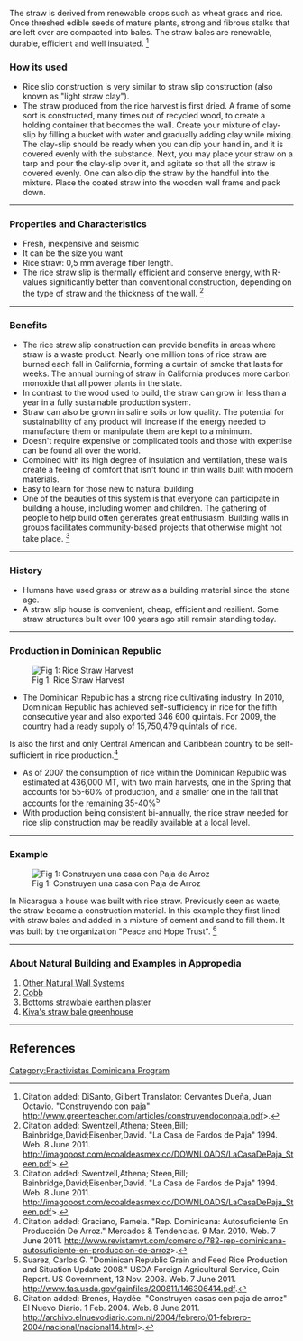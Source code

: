 {{Lang|[[Rice Slip|English]] - [[Deslizamiento del Arroz|Spanish]]}}
The straw is derived from renewable crops such as wheat grass and rice. Once threshed edible seeds of mature plants, strong and fibrous stalks that are left over are compacted into bales. The straw bales are renewable, durable, efficient and well insulated. <ref>Citation added: DiSanto, Gilbert
Translator: Cervantes Dueña, Juan Octavio. "Construyendo con paja"  http://www.greenteacher.com/articles/construyendoconpaja.pdf>.</ref>

===How its used===
*Rice slip construction is very similar to straw slip construction (also known as "light straw clay").  
*The straw produced from the rice harvest is first dried.  A frame of some sort is constructed, many times out of recycled wood, to create a holding container that becomes the wall.  Create your mixture of clay-slip by filling a bucket with water and gradually adding clay while mixing.  The clay-slip should be ready when you can dip your hand in, and it is covered evenly with the substance. Next, you may place your straw on a tarp and pour the clay-slip over it, and agitate so that all the straw is covered evenly.  One can also dip the straw by the handful into the mixture.  Place the coated straw into the wooden wall frame and pack down. 
----

===Properties and Characteristics===
* Fresh, inexpensive and seismic
* It can be the size you want
*Rice straw: 0,5 mm average fiber length.
*The rice straw slip is thermally efficient and conserve energy, with R-values ​​significantly better than conventional construction, depending on the type of straw and the thickness of the wall. <ref>Citation added: Swentzell,Athena; Steen,Bill; Bainbridge,David;Eisenber,David. "La Casa de Fardos de Paja" 1994. Web. 8 June 2011. http://imagopost.com/ecoaldeasmexico/DOWNLOADS/LaCasaDePaja_Steen.pdf>.</ref>
----
===Benefits===
*The rice straw slip construction can provide benefits in areas where straw is a waste product. Nearly one million tons of rice straw are burned each fall in California, forming a curtain of smoke that lasts for weeks. The annual burning of straw in California produces more carbon monoxide that all power plants in the state. 
*In contrast to the wood used to build, the straw can grow in less than a year in a fully sustainable production system.  
*Straw can also be grown in saline soils or low quality. The potential for sustainability of any product will increase if the energy needed to manufacture them or manipulate them are kept to a minimum. 
*Doesn't require expensive or complicated tools and those with expertise can be found all over the world. 
*Combined with its high degree of insulation and ventilation, these walls create a feeling of comfort that isn't found in thin walls built with modern materials.
*Easy to learn for those new to natural building
*One of the beauties of this system is that everyone can participate in building a house, including women and children. The gathering of people to help build often generates great enthusiasm. Building walls in groups facilitates community-based projects that otherwise might not take place. <ref>Citation added: Swentzell,Athena; Steen,Bill; Bainbridge,David;Eisenber,David. "La Casa de Fardos de Paja" 1994. Web. 8 June 2011. http://imagopost.com/ecoaldeasmexico/DOWNLOADS/LaCasaDePaja_Steen.pdf>.</ref>
----

===History=== 
*Humans have used grass or straw as a building material since the stone age.
*A straw slip house is convenient, cheap, efficient and resilient. Some straw structures built over 100 years ago still remain standing today.
----

===Production in Dominican Republic===

[[File:P1020398 300x225 -bf9a3.jpg|thumb|Fig 1: Rice Straw Harvest]]

*The Dominican Republic has a strong rice cultivating industry.  In 2010, Dominican Republic has achieved self-sufficiency in rice for the fifth consecutive year and also exported 346 600 quintals. For 2009, the country had a ready supply of 15,750,479 quintals of rice.
Is also the first and only Central American and Caribbean country to be self-sufficient in rice production.<ref>Citation added: Graciano, Pamela. "Rep. Dominicana: Autosuficiente En Producción De Arroz." Mercados & Tendencias. 9 Mar. 2010. Web. 7 June 2011. http://www.revistamyt.com/comercio/782-rep-dominicana-autosuficiente-en-produccion-de-arroz>.</ref>

*As of 2007 the consumption of rice within the Dominican Republic was estimated at 436,000 MT, with two main harvests, one in the Spring that accounts for 55-60% of production, and a smaller one in the fall that accounts for the remaining 35-40%<ref>Suarez, Carlos G. "Dominican Republic Grain and Feed Rice Production and Situation Update 2008." USDA Foreign Agricultural Service, Gain Report. US Government, 13 Nov. 2008. Web. 7 June 2011. http://www.fas.usda.gov/gainfiles/200811/146306414.pdf.</ref>
*With production being consistent bi-annually, the rice straw needed for rice slip construction may be readily available at a local level.{{Fact}}
----

===Example===
[[File:Construyen casa co paja de aroz.JPG|thumb|Fig 1: Construyen una casa con Paja de Arroz]]

In Nicaragua a house was built with rice straw. Previously seen as waste, the straw became a construction material. In this example they first lined with straw bales and added in a mixture of cement and sand to fill them. It was built by the organization "Peace and Hope Trust". <ref>Citation added: Brenes, Haydée.  "Construyen casas con paja de arroz" El Nuevo Diario. 1 Feb. 2004. Web. 8 June 2011. http://archivo.elnuevodiario.com.ni/2004/febrero/01-febrero-2004/nacional/nacional14.html>.</ref>

----

===About Natural Building and Examples in Appropedia===

#[[Other Natural Wall Systems]]
#[[Cobb]]
#[[Bottoms strawbale earthen plaster]]
#[[Kiva's straw bale greenhouse]]
----
==References==
{{Reflist}}


[[Category:Practivistas Dominicana Program]]